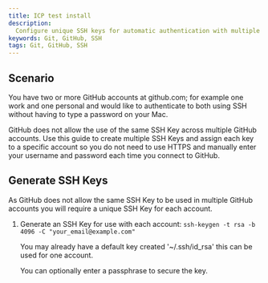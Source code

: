 ```yaml
---
title: ICP test install
description:
  Configure unique SSH keys for automatic authentication with multiple GitHub accounts.
keywords: Git, GitHub, SSH
tags: Git, GitHub, SSH
---
```



<ArticleDetails name="Ryan Hay" lastUpdated="April 20th" readTimeMinutes="3" />

## Scenario

You have two or more GitHub accounts at github.com; for example one work and one personal
and would like to authenticate to both using SSH without having to type a password on your
Mac.

GitHub does not allow the use of the same SSH Key across multiple GitHub accounts. Use
this guide to create multiple SSH Keys and assign each key to a specific account so you do
not need to use HTTPS and manually enter your username and password each time you connect
to GitHub.

## Generate SSH Keys

As GitHub does not allow the same SSH Key to be used in multiple GitHub accounts you will
require a unique SSH Key for each account.

1. Generate an SSH Key for use with each account:
   `ssh-keygen -t rsa -b 4096 -C "your_email@example.com"`

   You may already have a default key created '~/.ssh/id_rsa' this can be used for one
   account.

   You can optionally enter a passphrase to secure the key.
